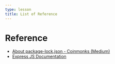 ```yaml
---
type: lesson
title: List of Reference
---
```


# Reference

* [About package-lock.json - Coinmonks (Medium)](https://medium.com/coinmonks/everything-you-wanted-to-know-about-package-lock-json-b81911aa8ab8)
* [Express JS Documentation](https://expressjs.com/en/api.html#express)